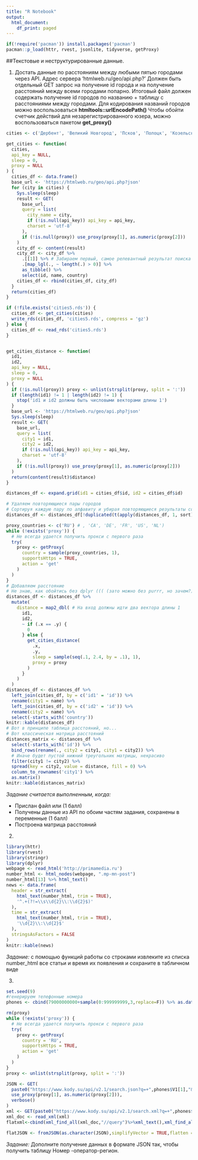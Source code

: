 ```yaml
---
title: "R Notebook"
output:
  html_document:
    df_print: paged
---
```


```r
if(!require('pacman')) install.packages('pacman')
pacman::p_load(httr, rvest, jsonlite, tidyverse, getProxy)
```

##Текстовые и неструктурированные данные. 

1. Достать данные по расстояниям между любыми пятью городами через API. Адрес сервера 'htmlweb.ru/geo/api.php?' Должен быть отдельный GET запрос на получение id города и на получение расстояний между всеми городами попарно. 
Итоговый файл должен содержать получение id городов по названию + таблицу с расстояниями между городами.
Для кодирования названий городов можно воспользоваться **htmltools::urlEncodePath()**
Чтобы обойти счетчик действий для незарегистрированного юзера, можно воспользоваться пакетом **get_proxy()**

```r
cities <- c('Дербент', 'Великий Новгород', 'Псков', 'Полоцк', 'Козельск')

get_cities <- function(
  cities,
  api_key = NULL,
  sleep = 0,
  proxy = NULL
) {
  cities_df <- data.frame()
  base_url <- 'https://htmlweb.ru/geo/api.php?json'
  for (city in cities) {
    Sys.sleep(sleep)
    result <- GET(
      base_url,
      query = list(
        city_name = city,
        if (!is.null(api_key)) api_key = api_key,
        charset = 'utf-8'
      ),
      if (!is.null(proxy)) use_proxy(proxy[1], as.numeric(proxy[2]))
    )
    city_df <- content(result)
    city_df <- city_df %>%
      .[[1]] %>% # Забираем первый, самое релевантный результат поиска
      .[map_lgl(., ~ length(.) > 0)] %>%
      as_tibble() %>%
      select(id, name, country)
    cities_df <- rbind(cities_df, city_df)
  }
  return(cities_df)
}

if (!file.exists('cities5.rds')) {
  cities_df <- get_cities(cities)
  write_rds(cities_df, 'cities5.rds', compress = 'gz')
} else {
  cities_df <- read_rds('cities5.rds')
}


get_cities_distance <- function(
  id1,
  id2,
  api_key = NULL,
  sleep = 0,
  proxy = NULL
) {
  if (!is.null(proxy)) proxy <- unlist(strsplit(proxy, split = ':'))
  if (length(id1) != 1 | length(id2) != 1) {
    stop('id1 и id2 должны быть числовыми векторами длины 1')
  }
  base_url <- 'https://htmlweb.ru/geo/api.php?json'
  Sys.sleep(sleep)
  result <- GET(
    base_url,
    query = list(
      city1 = id1,
      city2 = id2,
      if (!is.null(api_key)) api_key = api_key,
      charset = 'utf-8'
    ),
    if (!is.null(proxy)) use_proxy(proxy[1], as.numeric(proxy[2]))
  )
  return(content(result)$distance)
}

distances_df <- expand.grid(id1 = cities_df$id, id2 = cities_df$id)

# Удаляем повторяющиеся пары городов
# Сортируя каждую пару по алфавиту и убирая повторяющиеся результаты сортировки
distances_df <- distances_df[!duplicated(t(apply(distances_df, 1, sort))), ]

proxy_countries <- c('RU') # , 'CA', 'DE', 'FR', 'US', 'NL')
while (!exists('proxy')) {
  # Не всегда удается получить прокси с первого раза
  try(
    proxy <- getProxy(
      country = sample(proxy_countries, 1),
      supportsHttps = TRUE,
      action = 'get'
    )
  )
}
# Добавляем расстояние
# Не знаю, как обойтись без dplyr ((( (зато можно без purrr, но зачем?)
distances_df <- distances_df %>%
  mutate(
    distance = map2_dbl( # На вход должны идти два вектора длины 1
      id1,
      id2,
      ~ if (.x == .y) {
        0
      } else {
        get_cities_distance(
          .x,
          .y,
          sleep = sample(seq(.1, 2.4, by = .1), 1),
          proxy = proxy
        )
      }
    )
  )
distances_df <- distances_df %>%
  left_join(cities_df, by = c('id1' = 'id')) %>%
  rename(city1 = name) %>%
  left_join(cities_df, by = c('id2' = 'id')) %>%
  rename(city2 = name) %>%
  select(-starts_with('country'))
knitr::kable(distances_df)
# Вот в принципе таблица расстояний, но...
# Вот классическая матрица расстояний
distances_matrix <- distances_df %>%
  select(-starts_with('id')) %>%
  bind_rows(rename(., city2 = city1, city1 = city2)) %>%
  # Иначе будет пустой нижний треугольник матрицы, некрасиво
  filter(city1 != city2) %>%
  spread(key = city2, value = distance, fill = 0) %>%
  column_to_rownames('city1') %>%
  as.matrix()
knitr::kable(distances_matrix)
```

*Задание считается выполненным, когда: *

* Прислан файл или (1 балл)
* Получены данные из API по обоим частям задания, сохранены в переменные (1 балл)
* Построена матрица расстояний

2. 
```r
library(httr)
library(rvest)
library(stringr)
library(dplyr)
webpage <- read_html('http://primamedia.ru')
number_html <- html_nodes(webpage, ".mp-mn-post")
number_html[13] %>% html_text()
news <- data.frame(
  header = str_extract(
    html_text(number_html, trim = TRUE),
    '^.+(?!=\\s\\d{2}\\:\\d{2}$)'
  ),
  time = str_extract(
    html_text(number_html, trim = TRUE),
    '\\d{2}\\:\\d{2}$'
  ),
  stringsAsFactors = FALSE
)
knitr::kable(news)
```

*Задание:* с помощью функций работы со строками извлеките из списка number_html все статьи и время их появления и сохраните в табличном виде

3.
```r
set.seed(9)
#генерируем телефонные номера
phones <- cbind(79000000000+sample(0:999999999,3,replace=F)) %>% as.data.frame()

rm(proxy)
while (!exists('proxy')) {
  # Не всегда удается получить прокси с первого раза
  try(
    proxy <- getProxy(
      country = 'RU',
      supportsHttps = TRUE,
      action = 'get'
    )
  )
}
proxy <- unlist(strsplit(proxy, split = ':'))

JSON <- GET(
  paste0("https://www.kody.su/api/v2.1/search.json?q=+",phones$V1[1],"&key=test"),
  use_proxy(proxy[1], as.numeric(proxy[2])),
  verbose()
)
xml <- GET(paste0("https://www.kody.su/api/v2.1/search.xml?q=+",phones$V1[1],"&key=test"))
xml_doc <- read_xml(xml)
flatxml<-cbind(xml_find_all(xml_doc,"//query")%>%xml_text(),xml_find_all(xml_doc,"//numbers/number/operator")%>%xml_text(),xml_find_all(xml_doc,"//numbers/number/region")%>%xml_text())

flatJSON <- fromJSON(as.character(JSON),simplifyVector = TRUE,flatten = T)

```
*Задание:* Дополните получение данных в формате JSON так, чтобы получить таблицу Номер -оператор-регион. 



